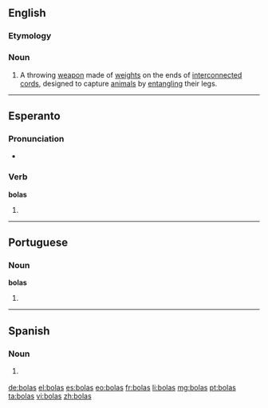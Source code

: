 ==English==
{{wikipedia}}

===Etymology===
{{etyl|es}}

===Noun===
{{en-plural noun}}

# A throwing [[weapon]] made of [[weight]]s on the ends of [[interconnected]] [[cord]]s, designed to capture [[animal]]s by [[entangle|entangling]] their legs.

----

==Esperanto==

===Pronunciation===
* {{IPA|/ˈbolas/|lang=eo}}

===Verb===
'''bolas'''

# {{eo-form of|bol|as}}

----

==Portuguese==

===Noun===
'''bolas''' {{f}}

# {{pt-noun form of|bola|onlyf|pl}}

----

==Spanish==

===Noun===
{{head|es|noun form|g=f|g2=p}}

# {{vulgar|lang=es}} {{plural of|bola|lang=es|nocat=1}}

[[de:bolas]]
[[el:bolas]]
[[es:bolas]]
[[eo:bolas]]
[[fr:bolas]]
[[li:bolas]]
[[mg:bolas]]
[[pt:bolas]]
[[ta:bolas]]
[[vi:bolas]]
[[zh:bolas]]